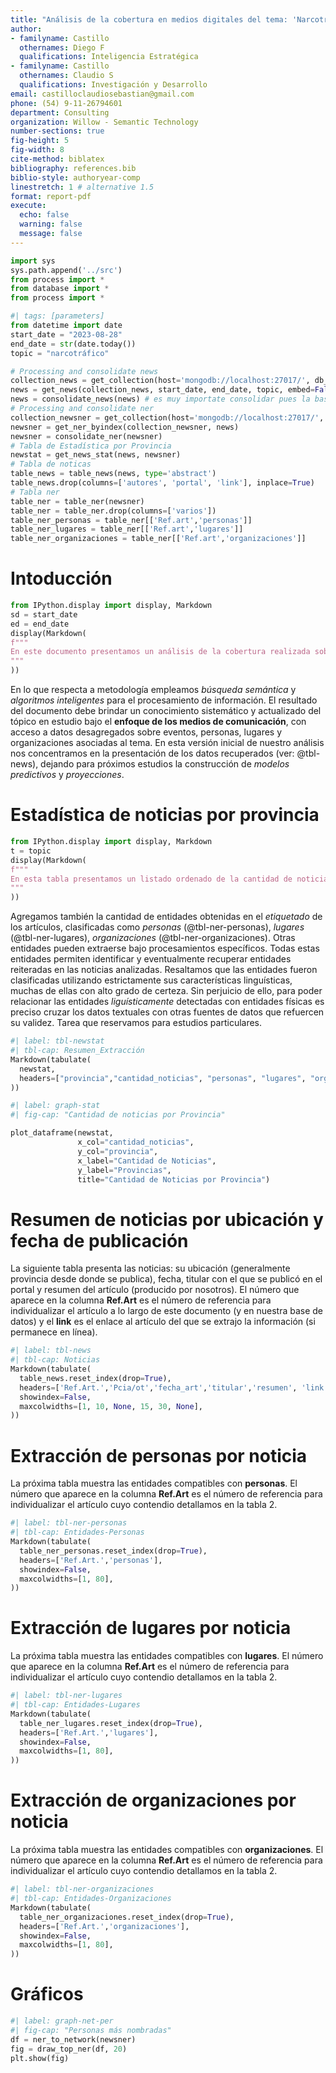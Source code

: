 ```yaml
---
title: "Análisis de la cobertura en medios digitales del tema: 'Narcotráfico'"
author:
- familyname: Castillo
  othernames: Diego F
  qualifications: Inteligencia Estratégica
- familyname: Castillo
  othernames: Claudio S
  qualifications: Investigación y Desarrollo
email: castilloclaudiosebastian@gmail.com
phone: (54) 9-11-26794601
department: Consulting
organization: Willow - Semantic Technology
number-sections: true
fig-height: 5
fig-width: 8
cite-method: biblatex
bibliography: references.bib
biblio-style: authoryear-comp
linestretch: 1 # alternative 1.5
format: report-pdf
execute:
  echo: false
  warning: false
  message: false
---
```

```python
import sys
sys.path.append('../src')
from process import *
from database import *
from process import *
```

```python
#| tags: [parameters]
from datetime import date
start_date = "2023-08-28"
end_date = str(date.today())
topic = "narcotráfico"
```

```python
# Processing and consolidate news
collection_news = get_collection(host='mongodb://localhost:27017/', db_name='wdocuments', collection_name='news')
news = get_news(collection_news, start_date, end_date, topic, embed=False)
news = consolidate_news(news) # es muy importate consolidar pues la base en los primeros días tuvo duplicados
# Processing and consolidate ner
collection_newsner = get_collection(host='mongodb://localhost:27017/', db_name='wdocuments', collection_name='newsner')
newsner = get_ner_byindex(collection_newsner, news)
newsner = consolidate_ner(newsner)
# Tabla de Estadística por Provincia
newstat = get_news_stat(news, newsner)
# Tabla de noticas
table_news = table_news(news, type='abstract')
table_news.drop(columns=['autores', 'portal', 'link'], inplace=True)
# Tabla ner
table_ner = table_ner(newsner)
table_ner = table_ner.drop(columns=['varios'])
table_ner_personas = table_ner[['Ref.art','personas']]
table_ner_lugares = table_ner[['Ref.art','lugares']]
table_ner_organizaciones = table_ner[['Ref.art','organizaciones']]

```

# Intoducción

```python
from IPython.display import display, Markdown
sd = start_date
ed = end_date
display(Markdown(
f"""
En este documento presentamos un análisis de la cobertura realizada sobre el tema **{topic}** entre los días {sd} y {ed}.  Los medios incluidos en nuestra base de seguimiento incluyen portales de noticias de todas las provincias, dando cobertura nacional al estudio. Dicho listado se puede ampliar o reconfigurar a demanda según necesidades particulares. 
"""
))
```

En lo que respecta a metodología empleamos *búsqueda semántica* y *algoritmos inteligentes* para el procesamiento de información. El resultado del documento debe brindar un conocimiento sistemático y actualizado del tópico en estudio bajo el **enfoque de los medios de comunicación**, con acceso a datos desagregados sobre eventos, personas, lugares y organizaciones asociadas al tema. En esta versión inicial de nuestro análisis nos concentramos en la presentación de los datos recuperados (ver: @tbl-news), dejando para próximos estudios la construcción de *modelos predictivos* y *proyecciones*. 

\newpage

# Estadística de noticias por provincia

```python
from IPython.display import display, Markdown
t = topic
display(Markdown(
f"""
En esta tabla presentamos un listado ordenado de la cantidad de noticias recuperadas por provincia sobre el tema **{t}**.   
"""
))
```

Agregamos también la cantidad de entidades obtenidas en el *etiquetado* de los artículos, clasificadas como *personas* (@tbl-ner-personas), *lugares* (@tbl-ner-lugares), *organizaciones* (@tbl-ner-organizaciones). Otras entidades pueden extraerse bajo procesamientos específicos. Todas estas entidades permiten identificar y eventualmente recuperar entidades reiteradas en las noticias analizadas. Resaltamos que las entidades fueron clasificadas utilizando estrictamente sus características linguísticas, muchas de ellas con alto grado de certeza. Sin perjuicio de ello, para poder relacionar las entidades *liguísticamente* detectadas con entidades físicas es preciso cruzar los datos textuales con otras fuentes de datos que refuercen su validez. Tarea que reservamos para estudios particulares.   

```python
#| label: tbl-newstat
#| tbl-cap: Resumen_Extracción
Markdown(tabulate(
  newstat,
  headers=["provincia","cantidad_noticias", "personas", "lugares", "organizaciones", "varios"]
))

```


```python
#| label: graph-stat
#| fig-cap: "Cantidad de noticias por Provincia"

plot_dataframe(newstat, 
               x_col="cantidad_noticias", 
               y_col="provincia", 
               x_label="Cantidad de Noticias", 
               y_label="Provincias", 
               title="Cantidad de Noticias por Provincia")
```

\newpage

# Resumen de noticias por ubicación y fecha de publicación

La siguiente tabla presenta las noticias: su ubicación (generalmente provincia desde donde se publica), fecha, titular con el que se publicó en el portal y resumen del artículo (producido por nosotros). El número que aparece en la columna **Ref.Art** es el número de referencia para individualizar el artículo a lo largo de este documento (y en nuestra base de datos) y el **link** es el enlace al artículo del que se extrajo la información (si permanece en línea).

```python
#| label: tbl-news
#| tbl-cap: Noticias
Markdown(tabulate(
  table_news.reset_index(drop=True),
  headers=['Ref.Art.','Pcia/ot','fecha_art','titular','resumen', 'link'],  
  showindex=False,
  maxcolwidths=[1, 10, None, 15, 30, None],
))

```

# Extracción de personas por noticia

La próxima tabla muestra las entidades compatibles con **personas**. El número que aparece en la columna **Ref.Art** es el número de referencia para individualizar el artículo cuyo contendio detallamos en la tabla 2.   

```python
#| label: tbl-ner-personas
#| tbl-cap: Entidades-Personas
Markdown(tabulate(
  table_ner_personas.reset_index(drop=True),
  headers=['Ref.Art.','personas'],  
  showindex=False,
  maxcolwidths=[1, 80],
))
```

# Extracción de lugares por noticia

La próxima tabla muestra las entidades compatibles con **lugares**. El número que aparece en la columna **Ref.Art** es el número de referencia para individualizar el artículo cuyo contendio detallamos en la tabla 2.   

```python
#| label: tbl-ner-lugares
#| tbl-cap: Entidades-Lugares
Markdown(tabulate(
  table_ner_lugares.reset_index(drop=True),
  headers=['Ref.Art.','lugares'],  
  showindex=False,
  maxcolwidths=[1, 80],
))
```


# Extracción de organizaciones por noticia

La próxima tabla muestra las entidades compatibles con **organizaciones**. El número que aparece en la columna **Ref.Art** es el número de referencia para individualizar el artículo cuyo contendio detallamos en la tabla 2.   

```python
#| label: tbl-ner-organizaciones
#| tbl-cap: Entidades-Organizaciones
Markdown(tabulate(
  table_ner_organizaciones.reset_index(drop=True),
  headers=['Ref.Art.','organizaciones'],  
  showindex=False,
  maxcolwidths=[1, 80],
))
```

\newpage

# Gráficos

```python
#| label: graph-net-per
#| fig-cap: "Personas más nombradas"
df = ner_to_network(newsner)
fig = draw_top_ner(df, 20)
plt.show(fig)
```



<!-- In a famous paper, @BC64 introduced a family of transformations \dots -->
